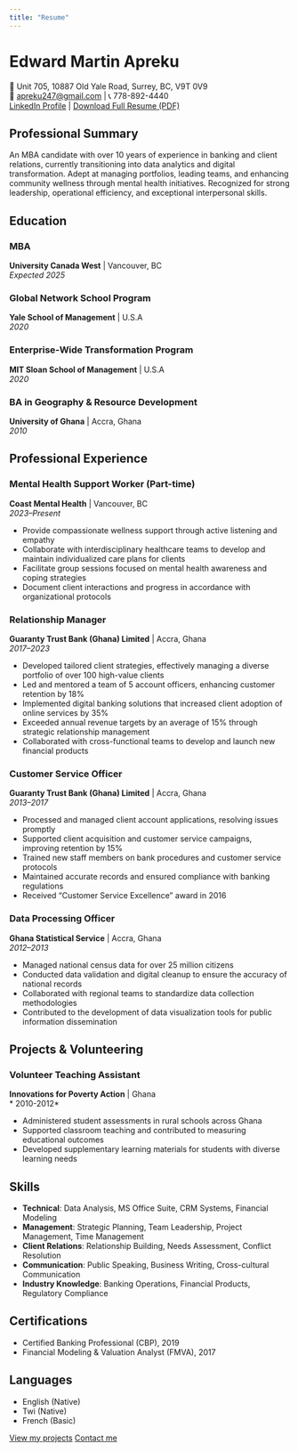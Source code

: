 ---
title: "Resume"
---

# Edward Martin Apreku

📍 Unit 705, 10887 Old Yale Road, Surrey, BC, V9T 0V9  
📧 [apreku247@gmail.com](mailto:apreku247@gmail.com) | 📞 778-892-4440  
[LinkedIn Profile](https://linkedin.com/in/edward-martin-apreku) | [Download Full Resume (PDF)](files/edward.pdf){.resume-download-btn}

## Professional Summary

An MBA candidate with over 10 years of experience in banking and client relations, currently transitioning into data analytics and digital transformation. Adept at managing portfolios, leading teams, and enhancing community wellness through mental health initiatives. Recognized for strong leadership, operational efficiency, and exceptional interpersonal skills.

## Education

### MBA
**University Canada West** | Vancouver, BC  
*Expected 2025*

### Global Network School Program
**Yale School of Management** | U.S.A  
*2020*

### Enterprise-Wide Transformation Program
**MIT Sloan School of Management** | U.S.A  
*2020*

### BA in Geography & Resource Development
**University of Ghana** | Accra, Ghana  
*2010*

## Professional Experience

### Mental Health Support Worker (Part-time)
**Coast Mental Health** | Vancouver, BC  
*2023–Present*

- Provide compassionate wellness support through active listening and empathy
- Collaborate with interdisciplinary healthcare teams to develop and maintain individualized care plans for clients
- Facilitate group sessions focused on mental health awareness and coping strategies
- Document client interactions and progress in accordance with organizational protocols

### Relationship Manager
**Guaranty Trust Bank (Ghana) Limited** | Accra, Ghana  
*2017–2023*

- Developed tailored client strategies, effectively managing a diverse portfolio of over 100 high-value clients
- Led and mentored a team of 5 account officers, enhancing customer retention by 18%
- Implemented digital banking solutions that increased client adoption of online services by 35%
- Exceeded annual revenue targets by an average of 15% through strategic relationship management
- Collaborated with cross-functional teams to develop and launch new financial products



### Customer Service Officer
**Guaranty Trust Bank (Ghana) Limited** | Accra, Ghana  
*2013–2017*

- Processed and managed client account applications, resolving issues promptly
- Supported client acquisition and customer service campaigns, improving retention by 15%
- Trained new staff members on bank procedures and customer service protocols
- Maintained accurate records and ensured compliance with banking regulations
- Received "Customer Service Excellence" award in 2016

### Data Processing Officer
**Ghana Statistical Service** | Accra, Ghana  
*2012–2013*

- Managed national census data for over 25 million citizens
- Conducted data validation and digital cleanup to ensure the accuracy of national records
- Collaborated with regional teams to standardize data collection methodologies
- Contributed to the development of data visualization tools for public information dissemination


## Projects & Volunteering

### Volunteer Teaching Assistant
**Innovations for Poverty Action** | Ghana  
* 2010-2012*

- Administered student assessments in rural schools across Ghana
- Supported classroom teaching and contributed to measuring educational outcomes
- Developed supplementary learning materials for students with diverse learning needs

## Skills

- **Technical**: Data Analysis, MS Office Suite, CRM Systems, Financial Modeling
- **Management**: Strategic Planning, Team Leadership, Project Management, Time Management
- **Client Relations**: Relationship Building, Needs Assessment, Conflict Resolution
- **Communication**: Public Speaking, Business Writing, Cross-cultural Communication
- **Industry Knowledge**: Banking Operations, Financial Products, Regulatory Compliance

## Certifications

- Certified Banking Professional (CBP), 2019
- Financial Modeling & Valuation Analyst (FMVA), 2017

## Languages

- English (Native)
- Twi (Native)
- French (Basic)

[View my projects](projects.qmd){.btn .btn-primary} [Contact me](contact.qmd){.btn .btn-secondary}